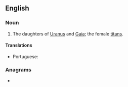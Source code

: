 {{also|titânides}}
==English==

===Noun===
{{en-plural noun}}

# {{lb|en|Greek god}} The daughters of [[Uranus]] and [[Gaia]]; the female [[titan]]s.

====Translations====
{{trans-top|daughters of Uranus and Gaia}}
* Portuguese: {{t|pt|titânides|f-p}}
{{trans-mid}}
{{trans-bottom}}

===Anagrams===
* {{anagrams|en|a=adeiinstt|Titanised|daintiest|dittanies|titanised}}